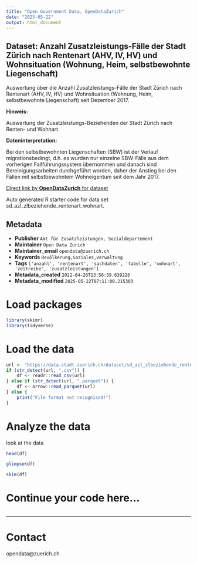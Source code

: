 ```yaml
---
title: "Open Government Data, OpenDataZurich"
date: "2025-05-22"
output: html_document
---
```


## Dataset: Anzahl Zusatzleistungs-Fälle der Stadt Zürich nach Rentenart (AHV, IV, HV) und Wohnsituation (Wohnung, Heim, selbstbewohnte Liegenschaft)

Auswertung über die Anzahl Zusatzleistungs-Fälle der Stadt Zürich nach Rentenart (AHV, IV, HV) und Wohnsituation (Wohnung, Heim, selbstbewohnte Liegenschaft) seit Dezember 2017. 


**Hinweis:**

Auswertung der Zusatzleistungs-Beziehenden der Stadt Zürich nach Renten- und Wohnart

[]()

**Dateninterpretation:**

Bei den selbstbewohnten Liegenschaften (SBW) ist der Verlauf migrationsbedingt, d.h. es wurden nur einzelne SBW-Fälle aus dem vorherigen Fallführungssystem übernommen und danach sind Bereinigungsarbeiten durchgeführt worden, daher der Anstieg bei den Fällen mit selbstbewohntem Wohneigentum seit dem Jahr 2017.

[]()



[Direct link by **OpenDataZurich** for dataset](https://data.stadt-zuerich.ch/dataset/sd_azl_zlbeziehende_rentenart_wohnart)

Auto generated R starter code for data set sd_azl_zlbeziehende_rentenart_wohnart.

## Metadata

- **Publisher** `Amt für Zusatzleistungen, Sozialdepartement`
- **Maintainer** `Open Data Zürich`
- **Maintainer_email** `opendata@zuerich.ch`
- **Keywords** `Bevölk­erung,Soziales,Ver­walt­ung`
- **Tags** `['anzahl', 'rentenart', 'sachdaten', 'tabelle', 'wohnart', 'zeitreihe', 'zusatzleistungen']`
- **Metadata_created** `2022-04-26T13:56:39.639226`
- **Metadata_modified** `2025-05-22T07:11:00.215303`


# Load packages

```r
library(skimr)
library(tidyverse)
```

# Load the data

```r
url <- "https://data.stadt-zuerich.ch/dataset/sd_azl_zlbeziehende_rentenart_wohnart/download/sd_azl_zlbeziehende_rentenart_wohnart.csv"
if (str_detect(url, ".csv")) {
    df <- readr::read_csv(url)
} else if (str_detect(url, ".parquet")) {
    df <- arrow::read_parquet(url)
} else {
    print("File format not recognised!")
}
```

# Analyze the data

look at the data
```r
head(df)
```

```r
glimpse(df)
```

```r
skim(df)
```

# Continue your code here...

```r

```

------------------------------------------------------------------------

# Contact

opendata@zuerich.ch
